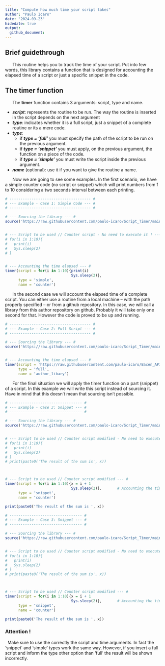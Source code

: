 ```yaml
---
title: "Compute how much time your script takes"
author: "Paulo Icaro"
date: "2024-09-23"
hidedate: true
output: 
  github_document: 
---
```






<divs>

<!------------>
<!-- Part 1 -->
<!------------>

## Brief guidethrough

<p>
|       This routine helps you to track the time of your script. Put into few words, this library contains a function that is designed for accounting the elapsed time of a script or just a specific snippet in the code.
</p>


## The timer function
|       The **timer** function contains 3 arguments: script, type and name. 
*   ***script***: represents the routine to be run. The way the routine is inserted in the script depends on the next argument
*   ***type***: indicates whether it is a full script, just a snippet of a complete routine or its a mere code.
*   ***type***: 
    -   if ***type = 'full'*** you must specify the path of the script to be run on the previous argument.
    -   if ***type = 'snippet'*** you must apply, on the previous argument, the function on a piece of the code. 
    -   if ***type = 'simple'*** you must write the script inside the previous argument.
*   ***name*** (optional): use it if you want to give the routine a name.

|       Now we are going to see some examples. In the first scenario, we have a simple counter code (no script or snippet) which will print numbers from 1 to 10 considering a two seconds interval between each printing.


```r

# ------------------------------------- #
# --- Example - Case 1: Simple Code --- #
# ------------------------------------- #

# --- Sourcing the library --- #
source('https://raw.githubusercontent.com/paulo-icaro/Script_Timer/main/Timer.R')


# --- Script to be used // Counter script - No need to execute it ! --- #
# for(i in 1:10){
#   print(i)
#   Sys.sleep(2)
# }


# --- Accounting the time elapsed --- #
timer(script = for(i in 1:10){print(i)
                              Sys.sleep(2)},
      type = 'simple',
      name = 'counter')
```


|       In the second case we will account the elapsed time of a complete script. You can either use a routine from a local machine -- with the path properly specified -- or from a github repository. In this case, we will call a library from this author repository on github. Probably it will take only one second for that. However the code is proved to be up and running.


```r

# ------------------------------------- #
# --- Example - Case 2: Full Script --- #
# ------------------------------------- #

# --- Sourcing the library --- #
source('https://raw.githubusercontent.com/paulo-icaro/Script_Timer/main/Timer.R')


# --- Accounting the time elapsed --- #
timer(script = 'https://raw.githubusercontent.com/paulo-icaro/Bacen_API/main/Bacen_API.R',
      type = 'full',
      name = 'author_libary')
```


|       For the final situation we will apply the timer function on a part (snippet) of a script. In this example we will write this script instead of sourcing it. Have in mind that this doesn't mean that sourcing isn't possible.


``` r

# --------------------------------- #
# --- Example - Case 3: Snippet --- #
# --------------------------------- #

# --- Sourcing the library --- #
source('https://raw.githubusercontent.com/paulo-icaro/Script_Timer/main/Timer.R')


# --- Script to be used // Counter script modified - No need to execute it ! --- #
# for(i in 1:10){
#   print(i)
#   Sys.sleep(2)
# }
# print(paste0('The result of the sum is', x))



# --- Script to be used // Counter script modified --- #
timer(script = for(i in 1:10){x = i + 1
                              Sys.sleep(2)},       # Accounting the time elapsed
      type = 'snippet',
      name = 'counter')    

print(paste0('The result of the sum is ', x))
```


``` r

# --------------------------------- #
# --- Example - Case 3: Snippet --- #
# --------------------------------- #

# --- Sourcing the library --- #
source('https://raw.githubusercontent.com/paulo-icaro/Script_Timer/main/Timer.R')


# --- Script to be used // Counter script modified - No need to execute it ! --- #
# for(i in 1:10){
#   print(i)
#   Sys.sleep(2)
# }
# print(paste0('The result of the sum is', x))



# --- Script to be used // Counter script modified --- #
timer(script = for(i in 1:10){x = i + 1
                              Sys.sleep(2)},       # Accounting the time elapsed
      type = 'snippet',
      name = 'counter')    

print(paste0('The result of the sum is ', x))
```

\doublelinespace

### Attention !
|   Make sure to use the correctly the script and time arguments. In fact the 'snippet' and 'simple' types work the same way. However, if you insert a full script and inform the type other option than 'full' the result will be shown incorrectly.

</divs>